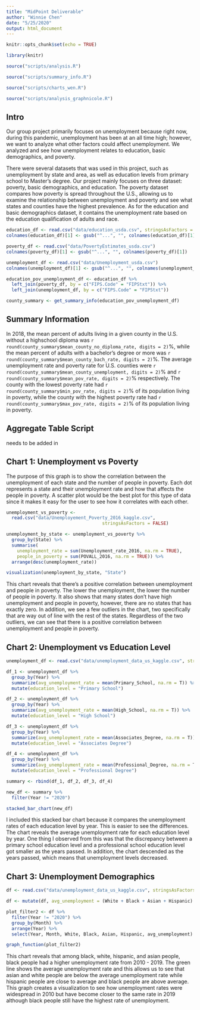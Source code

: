 ```yaml
---
title: "MidPoint Deliverable"
author: "Winnie Chen"
date: "5/25/2020"
output: html_document
---
```


```r
knitr::opts_chunk$set(echo = TRUE)

```

```r
library(knitr)

source("scripts/analysis.R")

source("scripts/summary_info.R")

source("scripts/charts_wen.R")

source("scripts/analysis_graphnicole.R")
```

## Intro
Our group project primarily focuses on unemployment because right now, during this pandemic, unemployment has been at an all time high; however, we want to analyze what other factors could affect unemployment. We analyzed and see how unemployment relates to education, basic demographics, and poverty. 

There were several datasets that was used in this project, such as unemployment by state and area, as well as education levels from primary school to Master's degree. Our project mainly focuses on three dataset: poverty, basic demographics, and education. The poverty dataset compares how poverty is spread throughout the U.S., allowing us to examine the relationship between unemployment and poverty and see what states and counties have the highest prevalence. As for the education and basic demographics dataset, it contains the unemployment rate based on the education qualification of adults and race.

```r
education_df <- read.csv("data/education_usda.csv", stringsAsFactors = F)
colnames(education_df)[1] <- gsub("^...", "", colnames(education_df)[1])

poverty_df <- read.csv("data/PovertyEstimates_usda.csv")
colnames(poverty_df)[1] <- gsub("^...", "", colnames(poverty_df)[1])

unemployment_df <- read.csv("data/Unemployment_usda.csv")
colnames(unemployment_df)[1] <- gsub("^...", "", colnames(unemployment_df)[1])

education_pov_unemployment_df <- education_df %>%
  left_join(poverty_df, by = c("FIPS.Code" = "FIPStxt")) %>%
  left_join(unemployment_df, by = c("FIPS.Code" = "FIPStxt"))

county_summary <- get_summary_info(education_pov_unemployment_df)
```

## Summary Information
In 2018, the mean percent of adults living in a given county in the U.S.
without a highschool diploma was 
`r round(county_summary$mean_county_no_diploma_rate, digits = 2)`%,
while the mean percent of adults with a bachelor's degree or more was
`r round(county_summary$mean_county_bach_rate, digits = 2)`%. The average
unemployment rate and poverty rate for U.S. counties were
`r round(county_summary$mean_county_unemployment, digits = 2)`% and
`r round(county_summary$mean_pov_rate, digits = 2)`% respectively.
The county with the lowest poverty rate had
`r round(county_summary$min_pov_rate, digits = 2)`% of its population
living in poverty, while the county with the highest poverty rate had
`r round(county_summary$max_pov_rate, digits = 2)`% of its population living
in poverty.

## Aggregate Table Script

needs to be added in

## Chart 1: Unemployment vs Poverty

The purpose of this graph is to show the correlation between the unemployment of each state and the number of people in poverty. Each dot represents a state and their unemployment rate and how that affects the people in poverty. A scatter plot would be the best plot for this type of data since it makes it easy for the user to see how it correlates with each other. 

```r
unemployment_vs_poverty <- 
  read.csv("data/Unemployement_Poverty_2016_kaggle.csv",
                                    stringsAsFactors = FALSE)

unemployment_by_state <- unemployment_vs_poverty %>%
  group_by(State) %>%
  summarise(
    unemployment_rate = sum(Unemployment_rate_2016, na.rm = TRUE),
    people_in_poverty = sum(POVALL_2016, na.rm = TRUE)) %>%
  arrange(desc(unemployment_rate))

visualization(unemployment_by_state, "State")

```

This chart reveals that there's a positive correlation between unemployment and people in poverty. The lower the unemployment, the lower the number of people in poverty. It also shows that many states don't have high unemployment and people in poverty, however, there are no states that has exactly zero. In addition, we see a few outliers in the chart, two specifically that are way out of line with the rest of the states. Regardless of the two outliers, we can see that there is a positive correlation between unemployment and people in poverty.

## Chart 2: Unemployment vs Education Level

```r
unemployment_df <- read.csv("data/unemployment_data_us_kaggle.csv", stringsAsFactors = FALSE)

df_1 <- unemployment_df %>%
  group_by(Year) %>%
  summarize(avg_unemployment_rate = mean(Primary_School, na.rm = T)) %>%
  mutate(education_level = "Primary School")

df_2 <- unemployment_df %>%
  group_by(Year) %>%
  summarize(avg_unemployment_rate = mean(High_School, na.rm = T)) %>%
  mutate(education_level = "High School")

df_3 <- unemployment_df %>%
  group_by(Year) %>%
  summarize(avg_unemployment_rate = mean(Associates_Degree, na.rm = T)) %>%
  mutate(education_level = "Associates Degree")

df_4 <- unemployment_df %>%
  group_by(Year) %>%
  summarize(avg_unemployment_rate = mean(Professional_Degree, na.rm = T)) %>%
  mutate(education_level = "Professional Degree")

summary <- rbind(df_1, df_2, df_3, df_4)

new_df <- summary %>%
  filter(Year != "2020")

stacked_bar_chart(new_df)
```

I included this stacked bar chart because it compares the unemployment rates of each education level by year. This is easier to see the differences. The chart reveals the average unemployment rate for each education level by year. One thing I observed from this was that the discrepancy between a primary school education level and a professional school education level got smaller as the years passed. In addition, the chart descended as the years passed, which means that unemployment levels decreased.

## Chart 3: Unemployment Demographics

```r
df <- read.csv("data/unemployment_data_us_kaggle.csv", stringsAsFactors = FALSE)

df <- mutate(df, avg_unemployment = (White + Black + Asian + Hispanic) / 4)

plot_filter2 <- df %>%
  filter(Year != "2020") %>%
  group_by(Month) %>%
  arrange(Year) %>%
  select(Year, Month, White, Black, Asian, Hispanic, avg_unemployment)

graph_function(plot_filter2)
```

This chart reveals that among black, white, hispanic, and asian people, black people had a higher unemployment rate from 2010 - 2019. The green line shows the average unemployment rate and this allows us to see that asian and white people are below the average unemployment rate while hispanic people are close to average and black people are above average. This graph creates a visualization to see how unemployment rates were widespread in 2010 but have become closer to the same rate in 2019 although black people still have the highest rate of unemployment. 
